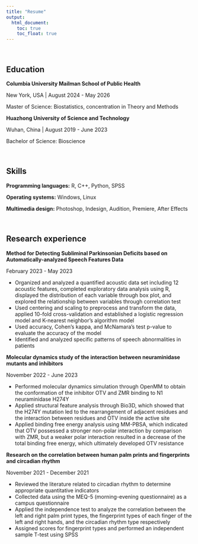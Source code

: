 ```yaml
---
title: "Resume"
output: 
  html_document:
    toc: true
    toc_float: true
---
```


<br>



## Education

**Columbia University Mailman School of Public Health**

New York, USA | August 2024 - May 2026

Master of Science: Biostatistics, concentration in Theory and Methods

**Huazhong University of Science and Technology** 

Wuhan, China | August 2019 - June 2023

Bachelor of Science: Bioscience

<br>



## Skills

**Programming languages:** R, C++, Python, SPSS

**Operating systems:** Windows, Linux

**Multimedia design:** Photoshop, Indesign, Audition, Premiere, After Effects

<br>



## Research experience

**Method for Detecting Subliminal Parkinsonian Deficits based on Automatically-analyzed Speech Features Data**

February 2023 - May 2023

* Organized and analyzed a quantified acoustic data set including 12 acoustic features, completed exploratory data analysis using R, displayed the distribution of each variable through box plot, and explored the relationship between variables through correlation test
* Used centering and scaling to preprocess and transform the data, applied 10-fold cross-validation and established a logistic regression model and K-nearest neighbor's algorithm model
* Used accuracy, Cohen's kappa, and McNamara's test p-value to evaluate the accuracy of the model
* Identified and analyzed specific patterns of speech abnormalities in patients



**Molecular dynamics study of the interaction between neuraminidase mutants and inhibitors**

November 2022 - June 2023

* Performed molecular dynamics simulation through OpenMM to obtain the conformation of the inhibitor OTV and ZMR binding to N1 neuraminidase H274Y
* Applied structural feature analysis through Bio3D, which showed that the H274Y mutation led to the rearrangement of adjacent residues and the interaction between residues and OTV inside the active site
* Applied binding free energy analysis using MM-PBSA, which indicated that OTV possessed a stronger non-polar interaction by comparison with ZMR, but a weaker polar interaction resulted in a decrease of the total binding free energy, which ultimately developed OTV resistance


**Research on the correlation between human palm prints and fingerprints and circadian rhythm**

November 2021 - December 2021

* Reviewed the literature related to circadian rhythm to determine appropriate quantitative indicators
* Collected data using the MEQ-5 (morning-evening questionnaire) as a campus questionnaire
* Applied the independence test to analyze the correlation between the left and right palm print types, the fingerprint types of each finger of the left and right hands, and the circadian rhythm type respectively
* Assigned scores for fingerprint types and performed an independent sample T-test using SPSS

